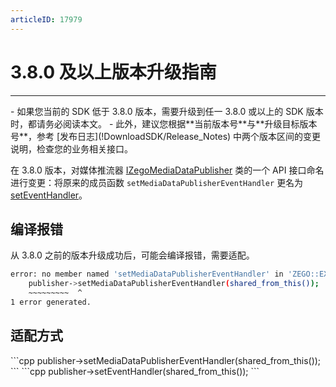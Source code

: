 ```yaml
---
articleID: 17979
---
```

# 3.8.0 及以上版本升级指南

---

<Warning title="注意">
- 如果您当前的 SDK 低于 3.8.0 版本，需要升级到任一 3.8.0 或以上的 SDK 版本时，都请务必阅读本文。
- 此外，建议您根据**当前版本号**与**升级目标版本号**，参考 [发布日志](!DownloadSDK/Release_Notes) 中两个版本区间的变更说明，检查您的业务相关接口。

</Warning>



在 3.8.0 版本，对媒体推流器 [IZegoMediaDataPublisher](@-IZegoMediaDataPublisher) 类的一个 API 接口命名进行变更：将原来的成员函数 `setMediaDataPublisherEventHandler` 更名为 [setEventHandler](@setEventHandler)。

## 编译报错

从 3.8.0 之前的版本升级成功后，可能会编译报错，需要适配。

```sh
error: no member named 'setMediaDataPublisherEventHandler' in 'ZEGO::EXPRESS::IZegoMediaDataPublisher'
    publisher->setMediaDataPublisherEventHandler(shared_from_this());
    ~~~~~~~~~  ^
1 error generated.
```

## 适配方式

<Tabs>
<Tab title="3.8.0 版本前">
```cpp
publisher->setMediaDataPublisherEventHandler(shared_from_this());
```
</Tab>
<Tab title="3.8.0 版本及以上">
```cpp
publisher->setEventHandler(shared_from_this());
```

</Tab>
</Tabs>
